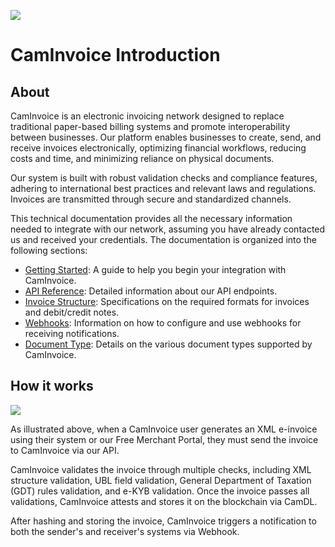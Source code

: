 ![](https://caminv-dev-bof.mef.gov.kh/image/logo.png)

# CamInvoice Introduction

## About

CamInvoice is an electronic invoicing network designed to replace traditional paper-based billing systems and promote interoperability between businesses. Our platform enables businesses to create, send, and receive invoices electronically, optimizing financial workflows, reducing costs and time, and minimizing reliance on physical documents.

Our system is built with robust validation checks and compliance features, adhering to international best practices and relevant laws and regulations. Invoices are transmitted through secure and standardized channels.

This technical documentation provides all the necessary information needed to integrate with our network, assuming you have already contacted us and received your credentials. The documentation is organized into the following sections:

- [Getting Started](./getting-started/getting-start): A guide to help you begin your integration with CamInvoice.
- [API Reference](./document/authentication): Detailed information about our API endpoints.
- [Invoice Structure](./ubl): Specifications on the required formats for invoices and debit/credit notes.
- [Webhooks](./webhooks): Information on how to configure and use webhooks for receiving notifications.
- [Document Type](./document-type): Details on the various document types supported by CamInvoice.

## How it works

![](./workflow.png)

As illustrated above, when a CamInvoice user generates an XML e-invoice using their system or our Free Merchant Portal, they must send the invoice to CamInvoice via our API.

CamInvoice validates the invoice through multiple checks, including XML structure validation, UBL field validation, General Department of Taxation (GDT) rules validation, and e-KYB validation. Once the invoice passes all validations, CamInvoice attests and stores it on the blockchain via CamDL.

After hashing and storing the invoice, CamInvoice triggers a notification to both the sender's and receiver's systems via Webhook.





